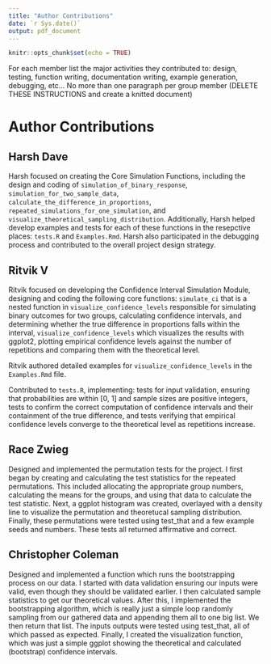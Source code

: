 ```yaml
---
title: "Author Contributions"
date: `r Sys.date()`
output: pdf_document
---
```


```r
knitr::opts_chunk$set(echo = TRUE)
```

For each member list the major activities they contributed to: design, testing, function writing, documentation writing, example generation, debugging, etc... No more than one paragraph per group member (DELETE THESE INSTRUCTIONS and create a knitted document)

# Author Contributions

## Harsh Dave
Harsh focused on creating the Core Simulation Functions, including the design and coding of `simulation_of_binary_response`, `simulation_for_two_sample_data`, `calculate_the_difference_in_proportions`, `repeated_simulations_for_one_simulation`, and `visualize_theoretical_sampling_distribution`. Additionally, Harsh helped develop examples and tests for each of these functions in the resepctive places: `tests.R` and `Examples.Rmd`. Harsh also participated in the debugging process and contributed to the overall project design strategy.

## Ritvik V
Ritvik focused on developing the Confidence Interval Simulation Module, designing and coding the following core functions: `simulate_ci` that is a nested function in `visualize_confidence_levels` responsible for simulating binary outcomes for two groups, calculating confidence intervals, and determining whether the true difference in proportions falls within the interval, `visualize_confidence_levels` which visualizes the results with ggplot2, plotting empirical confidence levels against the number of repetitions and comparing them with the theoretical level.

Ritvik authored detailed examples for `visualize_confidence_levels` in the `Examples.Rmd` file.

Contributed to `tests.R`, implementing: tests for input validation, ensuring that probabilities are within [0, 1] and sample sizes are positive integers, tests to confirm the correct computation of confidence intervals and their containment of the true difference, and tests verifying that empirical confidence levels converge to the theoretical level as repetitions increase.

## Race Zwieg 
Designed and implemented the permutation tests for the project. I first began by creating and calculating the test statistics for the repeated permutations.
This included allocating the appropriate group numbers, calculating the means for the groups, and using that data to calculate the test statistic.
Next, a ggplot histogram was created, overlayed with a density line to visualize the permutation and theoretucal sampling distribution.
Finally, these permutations were tested using test_that and a few example seeds and numbers. These tests all returned affirmative and correct.

## Christopher Coleman 
Designed and implemented a function which runs the bootstrapping process on our data. I started with data validation ensuring our inputs were valid, even though they should be validated earlier. I then calculated sample statistics to get our theoretical values. After this, I implemented the bootstrapping algorithm, which is really just a simple loop randomly sampling from our gathered data and appending them all to one big list. We then return that list. The inputs outputs were tested using test_that, all of which passed as expected. Finally, I created the visualization function, which was just a simple ggplot showing the theoretical and calculated (bootstrap) confidence intervals.

